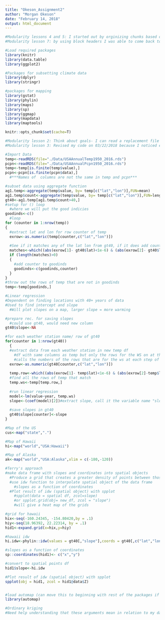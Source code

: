 ```yaml
---
title: "Okeson_Assignment2"
author: "Morgan Okeson"
date: "February 14, 2018"
output: html_document
---
```


<!---Chunk for prep--->
```r
#Modularity lessons 4 and 5: I started out by orginizing chunks based on what I knew I had to do- 1) what I would need for input 2) what I would get an an output, 3) type of code I would need to write.
#Modularity lesson 7: by using block headers I was able to come back to the code I wanted to write later and have an idea of the direction I had planned out. 

#Load required packages
library(knitr)
library(data.table)
library(ggplot2)

#Packages for subsetting climate data
library(dplyr)
library(stringr)

#packages for mapping
library(gstat)
library(phylin)
library(maps)
library(sp)
library(ggmap)
library(mapdata)
library(maptools)

knitr::opts_chunk$set(cache=T)

```

<!---Chunk for loading the data and removing NA--->
```r
#Modularity lesson 2: Think about goals- I can read a replacement file easily here and won't have to change the code below
#Modularity lesson 3: Revised my code on 03/22/2018 because I noticed errors and found better ways to clean the data

#Import Data
temp<-readRDS(file="./Data/USAAnnualTemp1950_2016.rds")
pcpn<-readRDS(file="./Data/USAAnnualPcpn1950_2016.rds")
temp<-temp[is.finite(temp$value),]
pcpn<-pcpn[is.finite(pcpn$data),]
  #***Names of  columns are not the same in temp and pcpn***
```

<!---Chunk for subsetting the data--->
```r
#subset data using aggregate function
ag1.temp<-aggregate(temp$value, by= temp[c("lat","lon")],FUN=mean)
ag1.temp$count<-aggregate(temp$value, by= temp[c("lat","lon")],FUN=length)[,3]
gt40<-ag1.temp[ag1.temp$count>40,]
#setup for () loop
  #where we will put the good indicies
goodinds<-c()
  #loop
for (counter in 1:nrow(temp))
{
  #extract lat and lon for row counter of temp
  exrow<-as.numeric(temp[counter,c("lat","lon")])
  
  #See if it matches any of the lat lon from gt40, if it does add counter into goodinds
  matches<-which((abs(exrow[1]- gt40$lat)<1e-6) & (abs(exrow[2]- gt40$lon)<1e-6))
  if (length(matches)>0)
  {
    #add counter to goodinds
    goodinds<-c(goodinds,counter)
  }
}
#throw out the rows of temp that are not in goodinds
temp<-temp[goodinds,]

```

<!---Chunk for Linear Regression--->
```r
#Linear regression
#Dependent on finding locations with 40+ years of data
#Used to find intercept and slope
  #Will plot slopes on a map, larger slope = more warming

#prepare rec. for saving slopes
  #could use gt40, would need new column 
gt40$slope<-NA

#for each weather station name/ row of gt40
for(counter in 1:nrow(gt40))
  {
  #extract data from each weather station in new temp df
    #df with same columns as temp but only the rows for the WS on at this point in loop
    #calls the numbers of the rows that are for the ws at each step of the loop
  exrow<-as.numeric(gt40[counter,c("lat","lon")])
  
  temp.row<-which((abs(exrow[1]- temp$lat)<1e-6) & (abs(exrow[2]-temp$lon)<1e-6))
  #find all the rows of temp that match 
  temp.ws<-temp[temp.row,]
  
  #run linear regression
  model<-lm(value~year, temp.ws)
  slope<-(coef(model)[2])#extract slope, call it the variable name "slope"
  
  #save slopes in gt40
  gt40$slope[counter]<-slope
}

```


<!---Chunk for preparing for mapping (R maps package)--->
```r
#Map of the US
cus<-map("state",".")

#Map of Hawaii
hi<-map("world","USA:Hawaii")

#Map of Alaska
ak<-map("world","USA:Alaska",xlim = c(-180,-120))


```

<!---Chunk for Temp Map--->
```r
#Terry's approach
#make data frame with slopes and coordinates into spatial objects
  #Produce a grid that creates a greater density of points between those
  #use idw function to interpolate spatial object of the data frame 
    #slopes as a function of coordinates
  #Plot result of idw (spatial object) with spplot
    #spplot(data = spatial df, zcol=slope)
    #or spplot.grid(obj= new_df, zcol = "slope")
    #will give a heat map of the grids 

#grid for hawaii
hix<-seq(-160.24345, -154.80420,by = .1)
hiy<-seq(18.96392, 22.22314, by = .1)
hid1<-expand.grid(x=hix,y=hiy)

#hawaii idw
hi.idw<-phylin::idw(values = gt40[,"slope"],coords = gt40[,c("lat","lon")], grid = hid1)

#slopes as a function of coordinates
sp::coordinates(hid1)<- c("x","y")

#convert to spatial points df
hid1$slope<-hi.idw

#Plot result of idw (spatial object) with spplot
spplot(obj = hid1, zcol = hid1@data$Z)



```

<!---Chunk for Temp Map using automap--->
```r

#load automap (can move this to beginning with rest of the packages if it is successful)
library(automap)

#Ordinary kriging 
#Need help understanding that these arguments mean in relation to my data https://www.r-bloggers.com/automatic-spatial-interpolation-with-r-the-automap-package/




```

<!---Chunk for Precip Map--->
```r

```